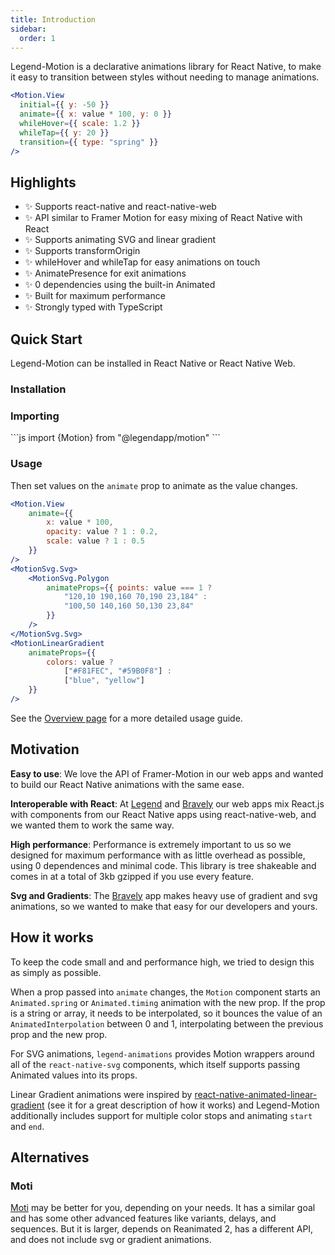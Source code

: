 ```yaml
---
title: Introduction
sidebar:
  order: 1
---
```


Legend-Motion is a declarative animations library for React Native, to make it easy to transition between styles without needing to manage animations.

```jsx
<Motion.View
  initial={{ y: -50 }}
  animate={{ x: value * 100, y: 0 }}
  whileHover={{ scale: 1.2 }}
  whileTap={{ y: 20 }}
  transition={{ type: "spring" }}
/>
```


<Intro />

## Highlights

- ✨ Supports react-native and react-native-web
- ✨ API similar to Framer Motion for easy mixing of React Native with React
- ✨ Supports animating SVG and linear gradient
- ✨ Supports transformOrigin
- ✨ whileHover and whileTap for easy animations on touch
- ✨ AnimatePresence for exit animations
- ✨ 0 dependencies using the built-in Animated
- ✨ Built for maximum performance
- ✨ Strongly typed with TypeScript

## Quick Start

Legend-Motion can be installed in React Native or React Native Web.

### Installation

### Importing

<div className="max-w-lg">
  ```js import {Motion} from "@legendapp/motion" ```
</div>

### Usage

Then set values on the `animate` prop to animate as the value changes.

```jsx
<Motion.View
    animate={{
        x: value * 100,
        opacity: value ? 1 : 0.2,
        scale: value ? 1 : 0.5
    }}
/>
<MotionSvg.Svg>
    <MotionSvg.Polygon
        animateProps={{ points: value === 1 ?
            "120,10 190,160 70,190 23,184" :
            "100,50 140,160 50,130 23,84"
        }}
    />
</MotionSvg.Svg>
<MotionLinearGradient
    animateProps={{
        colors: value ?
            ["#F81FEC", "#59B0F8"] :
            ["blue", "yellow"]
    }}
/>
```

See the [Overview page](./overview) for a more detailed usage guide.

## Motivation

**Easy to use**: We love the API of Framer-Motion in our web apps and wanted to build our React Native animations with the same ease.

**Interoperable with React**: At [Legend](https://legendapp.com) and [Bravely](https://bravely.io) our web apps mix React.js with components from our React Native apps using react-native-web, and we wanted them to work the same way.

**High performance**: Performance is extremely important to us so we designed for maximum performance with as little overhead as possible, using 0 dependences and minimal code. This library is tree shakeable and comes in at a total of 3kb gzipped if you use every feature.

**Svg and Gradients**: The [Bravely](https://bravely.io) app makes heavy use of gradient and svg animations, so we wanted to make that easy for our developers and yours.

## How it works

To keep the code small and and performance high, we tried to design this as simply as possible.

When a prop passed into `animate` changes, the `Motion` component starts an `Animated.spring` or `Animated.timing` animation with the new prop. If the prop is a string or array, it needs to be interpolated, so it bounces the value of an `AnimatedInterpolation` between 0 and 1, interpolating between the previous prop and the new prop.

For SVG animations, `legend-animations` provides Motion wrappers around all of the `react-native-svg` components, which itself supports passing Animated values into its props.

Linear Gradient animations were inspired by [react-native-animated-linear-gradient](https://github.com/heineiuo/react-native-animated-linear-gradient) (see it for a great description of how it works) and Legend-Motion additionally includes support for multiple color stops and animating `start` and `end`.

## Alternatives

### Moti

[Moti](https://moti.fyi) may be better for you, depending on your needs. It has a similar goal and has some other advanced features like variants, delays, and sequences. But it is larger, depends on Reanimated 2, has a different API, and does not include svg or gradient animations.
